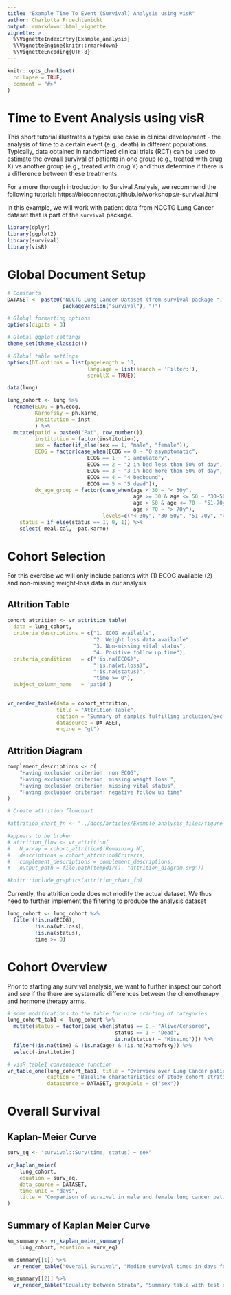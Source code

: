 ```yaml
---
title: "Example Time To Event (Survival) Analysis using visR"
author: Charlotta Fruechtenicht
output: rmarkdown::html_vignette
vignette: >
  %\VignetteIndexEntry{Example_analysis}
  %\VignetteEngine{knitr::rmarkdown}
  %\VignetteEncoding{UTF-8}
---
```


```r
knitr::opts_chunk$set(
  collapse = TRUE,
  comment = "#>"
)
```

# Time to Event Analysis using visR

This short tutorial illustrates a typical use case in clinical development - the analysis of time to a certain event (e.g., death) in different populations. Typically, data obtained in randomized clinical trials (RCT) can be used to estimate the overall survival of patients in one group (e.g., treated with drug X) vs another group (e.g., treated with drug Y) and thus determine if there is a difference between these treatments.

For a more thorough introduction to Survival Analysis, we recommend the following tutorial: https://bioconnector.github.io/workshops/r-survival.html

In this example, we will work with patient data from NCCTG Lung Cancer dataset that is part of the `survival` package.

```r
library(dplyr)
library(ggplot2)
library(survival)
library(visR)
```
# Global Document Setup
```r
# Constants
DATASET <- paste0("NCCTG Lung Cancer Dataset (from survival package ", 
                  packageVersion("survival"), ")")

# Globql formatting options
options(digits = 3)

# Global ggplot settings
theme_set(theme_classic())

# Global table settings 
options(DT.options = list(pageLength = 10, 
                          language = list(search = 'Filter:'), 
                          scrollX = TRUE))

```



```r
data(lung)

lung_cohort <- lung %>% 
  rename(ECOG = ph.ecog,
         Karnofsky = ph.karno,
         institution = inst
         ) %>% 
  mutate(patid = paste0("Pat", row_number()),
         institution = factor(institution),
         sex = factor(if_else(sex == 1, "male", "female")),
         ECOG = factor(case_when(ECOG == 0 ~ "0 asymptomatic",
                          ECOG == 1 ~ "1 ambulatory",
                          ECOG == 2 ~ "2 in bed less than 50% of day",
                          ECOG == 3 ~ "3 in bed more than 50% of day",
                          ECOG == 4 ~ "4 bedbound",
                          ECOG == 5 ~ "5 dead")),
         dx_age_group = factor(case_when(age < 30 ~ "< 30y",
                                         age >= 30 & age <= 50 ~ "30-50y",
                                         age > 50 & age <= 70 ~ "51-70y",
                                         age > 70 ~ "> 70y"),
                               levels=c("< 30y", "30-50y", "51-70y", "> 70y")),
    status = if_else(status == 1, 0, 1)) %>% 
    select(-meal.cal, -pat.karno)
```

# Cohort Selection
For this exercise we will only include patients with (1) ECOG available (2) and non-missing weight-loss data in our analysis

## Attrition Table
```r

cohort_attrition <- vr_attrition_table(
  data = lung_cohort,
  criteria_descriptions = c("1. ECOG available", 
                            "2. Weight loss data available", 
                            "3. Non-missing vital status",
                            "4. Positive follow up time"),
  criteria_conditions   = c("!is.na(ECOG)",
                            "!is.na(wt.loss)",
                            "!is.na(status)",
                            "time >= 0"),
  subject_column_name   = 'patid')

 
vr_render_table(data = cohort_attrition, 
                title = "Attrition Table", 
                caption = "Summary of samples fulfilling inclusion/exclusion criteria", 
                datasource = DATASET, 
                engine = "gt")

```


## Attrition Diagram
```r
complement_descriptions <- c(                                                   
    "Having exclusion criterion: non ECOG",                                            
    "Having exclusion criterion: missing weight loss ",
    "Having exclusion criterion: missing vital status",
    "Having exclusion criterion: negative follow up time"
)

# Create attrition flowchart

#attrition_chart_fn <- "../docs/articles/Example_analysis_files/figure-html/attrition_diagram.svg"

#appears to be broken
# attrition_flow <- vr_attrition(
#   N_array = cohort_attrition$`Remaining N`,
#   descriptions = cohort_attrition$Criteria, 
#   complement_descriptions = complement_descriptions,
#   output_path = file.path(tempdir(), "attrition_diagram.svg"))
```

```r
#knitr::include_graphics(attrition_chart_fn)
```


Currently, the attrition code does not modify the actual dataset. We thus need to further implement the filtering to produce the analysis dataset
```r
lung_cohort <- lung_cohort %>% 
  filter(!is.na(ECOG),
         !is.na(wt.loss),
         !is.na(status),
         time >= 0)
```


# Cohort Overview
Prior to starting any survival analysis, we want to further inspect our cohort and see if the there are systematic differences between the chemotherapy and hormone therapy arms.
```r
# some modifications to the table for nice printing of categories
lung_cohort_tab1 <- lung_cohort %>% 
  mutate(status = factor(case_when(status == 0 ~ "Alive/Censored",
                                   status == 1 ~ "Dead",
                                   is.na(status) ~ "Missing"))) %>% 
  filter(!is.na(time) & !is.na(age) & !is.na(Karnofsky)) %>% 
  select(-institution)

# visR table1 convenience function
vr_table_one(lung_cohort_tab1, title = "Overview over Lung Cancer patients",
             caption = "Baseline characteristics of study cohort stratified by treatment type", 
             datasource = DATASET, groupCols = c("sex"))
```

# Overall Survival

## Kaplan-Meier Curve
```r
surv_eq <- "survival::Surv(time, status) ~ sex"

vr_kaplan_meier(
    lung_cohort,
    equation = surv_eq,
    data_source = DATASET, 
    time_unit = "days",
    title = "Comparison of survival in male and female lung cancer patients"
)
```

## Summary of Kaplan Meier Curve
```r
km_summary <- vr_kaplan_meier_summary(
    lung_cohort, equation = surv_eq)

km_summary[[1]] %>% 
  vr_render_table("Overall Survival", "Median survival times in days for each strata", DATASET)

km_summary[[2]] %>% 
  vr_render_table("Equality between Strata", "Summary table with test of equality over strata", DATASET)
```
